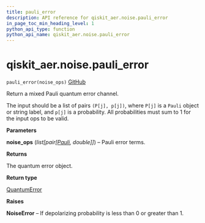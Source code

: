 ```yaml
---
title: pauli_error
description: API reference for qiskit_aer.noise.pauli_error
in_page_toc_min_heading_level: 1
python_api_type: function
python_api_name: qiskit_aer.noise.pauli_error
---
```


# qiskit\_aer.noise.pauli\_error

<span id="qiskit_aer.noise.pauli_error" />

`pauli_error(noise_ops)` [GitHub](https://github.com/qiskit/qiskit-aer/tree/stable/0.12/qiskit_aer/noise/errors/standard_errors.py "view source code")

Return a mixed Pauli quantum error channel.

The input should be a list of pairs `(P[j], p[j])`, where `P[j]` is a `Pauli` object or string label, and `p[j]` is a probability. All probabilities must sum to 1 for the input ops to be valid.

**Parameters**

**noise\_ops** (*list\[pair\[*[*Pauli*](qiskit.quantum_info.Pauli "qiskit.quantum_info.Pauli")*, double]]*) – Pauli error terms.

**Returns**

The quantum error object.

**Return type**

[QuantumError](qiskit_aer.noise.QuantumError "qiskit_aer.noise.QuantumError")

**Raises**

**NoiseError** – If depolarizing probability is less than 0 or greater than 1.

